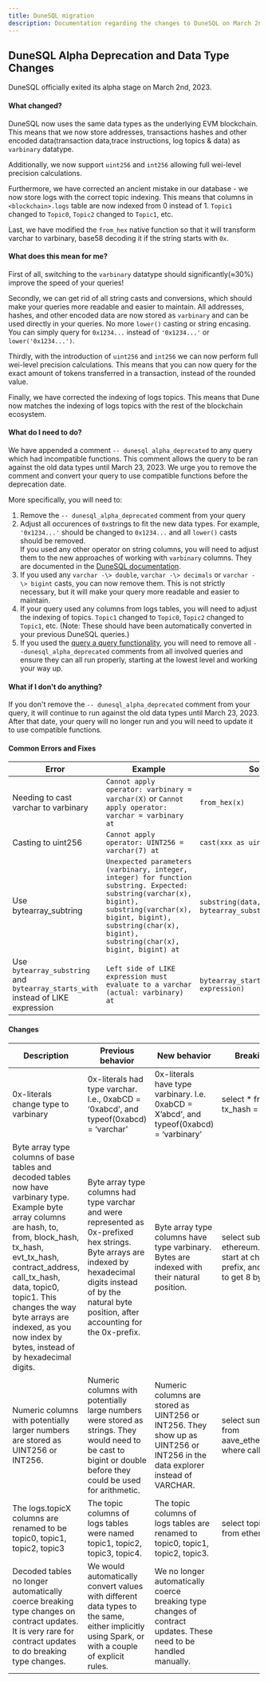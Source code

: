 ```yaml
---
title: DuneSQL migration
description: Documentation regarding the changes to DuneSQL on March 2nd, 2023
---    
```


## DuneSQL Alpha Deprecation and Data Type Changes
DuneSQL officially exited its alpha stage on March 2nd, 2023.

#### What changed?
DuneSQL now uses the same data types as the underlying EVM blockchain. This means that we now store addresses, transactions hashes and other encoded data(transaction data,trace instructions, log topics & data) as `varbinary` datatype.      

Additionally, we now support `uint256` and `int256` allowing full wei-level precision calculations.  

Furthermore, we have corrected an ancient mistake in our database -  we now store logs with the correct topic indexing. This means that columns in `<blockchain>.logs` table are now indexed from 0 instead of 1. `Topic1` changed to `Topic0`, `Topic2` changed to `Topic1`, etc.

Last, we have modified the `from_hex` native function so that it will transform varchar to varbinary, base58 decoding it if the string starts with `0x`.

#### What does this mean for me?

First of all, switching to the `varbinary` datatype should significantly(≈30%) improve the speed of your queries!

Secondly, we can get rid of all string casts and conversions, which should make your queries more readable and easier to maintain. All addresses, hashes, and other encoded data are now stored as `varbinary` and can be used directly in your queries. No more `lower()` casting or string encasing. You can simply query for `0x1234...` instead of `'0x1234...'` or `lower('0x1234...')`.  

Thirdly, with the introduction of `uint256` and `int256` we can now perform full wei-level precision calculations. This means that you can now query for the exact amount of tokens transferred in a transaction, instead of the rounded value.  

Finally, we have corrected the indexing of logs topics. This means that Dune now matches the indexing of logs topics with the rest of the blockchain ecosystem.

#### What do I need to do?

We have appended a comment `-- dunesql_alpha_deprecated` to any query which had incompatible functions. This comment allows the query to be ran against the old data types until March 23, 2023. We urge you to remove the comment and convert your query to use compatible functions before the deprecation date.

More specifically, you will need to:

1. Remove the `-- dunesql_alpha_deprecated` comment from your query
2. Adjust all occurences of `0x`strings to fit the new data types. For example, `'0x1234...'` should be changed to `0x1234...` and all `lower()` casts should be removed.  
If you used any other operator on string columns, you will need to adjust them to the new approaches of working with `varbinary` columns. They are documented in the [DuneSQL documentation](https://dune.com/docs/reference/dune-v2/query-engine/#byte-array-functions-in-dune-sql). 
3. If you used any `varchar -\> double`, `varchar -\> decimals` or `varchar -\> bigint` casts, you can now remove them. This is not strictly necessary, but it will make your query more readable and easier to maintain.
4. If your query used any columns from logs tables, you will need to adjust the indexing of topics. `Topic1` changed to `Topic0`, `Topic2` changed to `Topic1`, etc. (Note: These should have been automatically converted in your previous DuneSQL queries.)
5. If you used the [query a query functionality](../query/index.md#querying-a-query), you will need to remove all `--dunesql_alpha_deprecated` comments from all involved queries and ensure they can all run properly, starting at the lowest level and working your way up. 

#### What if I don't do anything?

If you don't remove the `-- dunesql_alpha_deprecated` comment from your query, it will continue to run against the old data types until March 23, 2023. After that date, your query will no longer run and you will need to update it to use compatible functions.

#### Common Errors and Fixes
| Error | Example | Solution |
|---|---|---|
| Needing to cast varchar to varbinary | `Cannot apply operator: varbinary = varchar(X)` or `Cannot apply operator: varchar = varbinary at` | `from_hex(x)` |
| Casting to uint256 | `Cannot apply operator: UINT256 = varchar(7) at`  | `cast(xxx as uint256)` |
| Use bytearray_subtring |`Unexpected parameters (varbinary, integer, integer) for function substring. Expected: substring(varchar(x), bigint), substring(varchar(x), bigint, bigint), substring(char(x), bigint), substring(char(x), bigint, bigint) at`  | `substring(data, 3, 16)` would be `bytearray_substring(data, 1, 8)` |
| Use `bytearray_substring` and `bytearray_starts_with` instead of LIKE expression | `Left side of LIKE expression must evaluate to a varchar (actual: varbinary) at` | `bytearray_starts_with(varbinary, expression)` |
 
#### Changes


| Description | Previous behavior | New behavior | Breaking query/anti-pattern | Fixed query |
|---|---|---|---|---|
| 0x-literals change type to varbinary | 0x-literals had type varchar. I.e., 0xabCD = ‘0xabcd’, and typeof(0xabcd) = ‘varchar’ | 0x-literals have type varbinary. I.e. 0xabCD = X’abcd’, and typeof(0xabcd) = ‘varbinary’ | select * from ethereum.logs where tx_hash = ‘0xabcdef’ | select * from ethereum.logs where tx_hash = 0xabcdef |
| Byte array type columns of base tables and decoded tables now have varbinary type. Example byte array columns are hash, to, from, block_hash, tx_hash, evt_tx_hash, contract_address, call_tx_hash, data, topic0, topic1. This changes the way byte arrays are indexed, as you now index by bytes, instead of by hexadecimal digits. | Byte array type columns had type varchar and were represented as 0x-prefixed hex strings. Byte arrays are indexed by hexadecimal digits instead of by the natural byte position, after accounting for the 0x-prefix. | Byte array type columns have type varbinary. Bytes are indexed with their natural position. | select substring(data, 3, 16) from ethereum.transactions limit 10 -- start at characther 3 to skip 0x-prefix, and read 16 hex characters to get 8 bytes | select bytearray_substring(data, 1, 8) from ethereum.transactions limit 10 -- read 8 bytes |
| Numeric columns with potentially larger numbers are stored as UINT256 or INT256. | Numeric columns with potentially large  numbers were stored as strings. They would need to be cast to bigint or double before they could be used for arithmetic. | Numeric columns are stored as UINT256 or INT256. They show up as UINT256 or INT256 in the data explorer instead of VARCHAR. | select sum(cast(amount as double)) from aave_ethereum.AToken_call_transfer where call_success = true | select sum(amount) from aave_ethereum.AToken_call_transfer where call_success = true -- no longer required to cast to double |
| The logs.topicX columns are renamed to be topic0, topic1, topic2, topic3 | The topic columns of logs tables were named topic1, topic2, topic3, topic4. | The topic columns of logs tables are renamed to topic0, topic1, topic2, topic3. | select topic1, topic2, topic3, topic4 from ethereum.logs limit 10 | select topic0, topic1, topic2, topic3 from ethereum.logs limit 10 |
| Decoded tables no longer automatically coerce breaking type changes on contract updates. It is very rare for contract updates to do breaking type changes. | We would automatically convert values with different data types to the same, either implicitly using Spark, or with a couple of explicit rules. | We no longer automatically coerce breaking type changes of contract updates. These need to be handled manually. |  |  |

